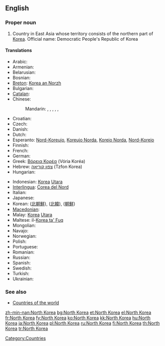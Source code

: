 ==English==
{{wikipedia}}

===Proper noun===
{{en-proper noun}}

# Country in East Asia whose territory consists of the northern part of [[Korea]]. Official name: Democratic People's Republic of Korea

====Translations====
{{trans-top|Democratic People's Republic of Korea}}
* Arabic: {{t|ar|كوريا الشمالية|f|tr=kuuriya al-shamalíyya|sc=Arab}}
* Armenian: {{t-|hy|Հյուսիսային Կորեա|tr=Hyusisayin Korea|sc=Armn|xs=Armenian}}
* Belarusian: {{t|be|Паўночная Карэя|f|tr=Paŭnóčnaja Karéja|sc=Cyrl|xs=Belarusian}}
* Bosnian: {{t-|bs|Sjeverna Koreja|f}}
* [[Breton]]: [[Korea an Norzh]]
* Bulgarian: {{t|bg|Северна Корея|f|tr=Séverna Koréja|sc=Cyrl}}
* [[Catalan]]: {{t-|ca|Corea del Nord|f}}
* Chinese:
*: Mandarin: {{t-|cmn|北朝鮮|sc=Hani|xs=Mandarin}},  {{t|cmn|北朝鲜|tr=Běi Cháoxiǎn|sc=Hani|xs=Mandarin}},  {{t-|cmn|朝鮮|sc=Hani|xs=Mandarin}},  {{t-|cmn|朝鲜|tr=Cháoxiǎn|sc=Hani|xs=Mandarin}},  {{t|cmn|北韓|sc=Hani|xs=Mandarin}},  {{t|cmn|北韩|tr=Běihán|sc=Hani|xs=Mandarin}}
* Croatian: {{t-|hr|Sjeverna Koreja|f}}
* Czech: {{t-|cs|Severní Korea|f}}
* Danish: {{t-|da|Nordkorea}}
* Dutch: {{t+|nl|Noord-Korea}}
* Esperanto: [[Nord-Koreujo]], [[Koreujo Norda]], [[Koreio Norda]], [[Nord-Koreio]]
* Finnish: {{t+|fi|Pohjois-Korea}}
* French: {{t+|fr|Corée du Nord|f}}
* German: {{t+|de|Nordkorea|n}}
* Greek: [[Βόρεια Κορέα]] (Vória Koréa) {{f}}
* Hebrew: [[צפון קוריאה]] (Tzfon Korea)
* Hungarian: {{t+|hu|Észak-Korea}}
{{trans-mid}}
* Indonesian: [[Korea]] [[Utara]]
* [[Interlingua]]: [[Corea del Nord]]
* Italian: {{t-|it|Corea del Nord|f}}
* Japanese: {{t+|ja|北朝鮮|tr=きたちょうせん, Kita-Chōsen|sc=Jpan}}
* Korean: {{t|ko|북조선|tr=Buk-joseon|sc=Kore}} ([[北朝鮮]]),  {{t+|ko|북한|tr=Buk-han|sc=Kore}} ([[北韓]]),  {{t+|ko|조선|tr=Joseon|sc=Kore}} ([[朝鮮]])
* [[Macedonian]]: {{t|mk|Северна Кореја|f|tr=Séverna Koréja|sc=Cyrl|xs=Macedonian}}
* Malay: [[Korea]] [[Utara]]
* Maltese: il-[[Korea ta' Fuq]]
* Mongolian: {{t|mn|Хойд Солонгос|tr=Khoyd Solongos|sc=Cyrl|xs=Mongolian}}
* Navajo: {{tø|nv|Kolíya Bikéyah Náhookǫsjí Siʼánígíí}}
* Norwegian: {{t+|no|Nord-Korea}}
* Polish: {{t+|pl|Korea Północna|f}}
* Portuguese: {{t+|pt|Coreia do Norte|f}}
* Romanian: {{t-|ro|Coreea de Nord|f}}
* Russian: {{t+|ru|Северная Корея|f|tr=Sévernaja Koréja|sc=Cyrl}}
* Spanish: {{t+|es|Corea del Norte|f}}
* Swedish: {{t+|sv|Nordkorea}}
* Turkish: {{t+|tr|Kuzey Kore}}
* Ukrainian: {{t|uk|Північна Корея|f|tr=Pivníčna Koréja|sc=Cyrl|xs=Ukrainian}}
{{trans-bottom}}

===See also===
* [[Appendix:Countries of the world|Countries of the world]]

[[Category:Countries]]

[[zh-min-nan:North Korea]]
[[bg:North Korea]]
[[et:North Korea]]
[[el:North Korea]]
[[fr:North Korea]]
[[fy:North Korea]]
[[ko:North Korea]]
[[kk:North Korea]]
[[hu:North Korea]]
[[ja:North Korea]]
[[pl:North Korea]]
[[ru:North Korea]]
[[fi:North Korea]]
[[th:North Korea]]
[[tr:North Korea]]